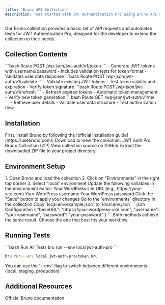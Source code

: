 ```yaml
---
title: 'Bruno API Collection'
description: 'Get started with JWT Authentication Pro using Bruno API client'
---
```


<Info>
  Our Bruno collection provides a basic set of API requests and automated tests for JWT Authentication Pro, designed for the developer to extend the collection to their needs.
</Info>

## Collection Contents

<ResponseField name="Token Generation" required>
  ```bash Route
  POST /wp-json/jwt-auth/v1/token
  ```
  - Generate JWT tokens with username/password
  - Includes validation tests for token format
  - Validates user data response
</ResponseField>

<ResponseField name="Token Validation" required>
  ```bash Route
  POST /wp-json/jwt-auth/v1/validate
  ```
  - Validate existing JWT tokens
  - Test token validity and expiration
  - Verify token signature
</ResponseField>

<ResponseField name="Token Refresh" required>
  ```bash Route
  POST /wp-json/jwt-auth/v1/refresh
  ```
  - Refresh expired tokens
  - Automatic token management
  - Verify new token generation
</ResponseField>

<ResponseField name="User Information" required>
  ```bash Route
  GET /wp-json/jwt-auth/v1/me
  ```
  - Retrieve user details
  - Validate user data structure
  - Test authorization flow
</ResponseField>

## Installation

<Steps>
  <Step title="Install Bruno">
    First, install Bruno by following the [official installation guide](https://usebruno.com/)
  </Step>
  <Step title="Download Collection">
    Download or view the collection:
    <CardGroup cols={2}>
      <Card
        title="Download Collection"
        icon="download"
        href="https://gist.github.com/Tmeister/0aeed628ebe5c395c09c78486ff0d078/archive/9706c442e38ee3a1b35affad222b361028c277bd.zip"
      >
        JWT Auth Pro Bruno Collection (ZIP)
      </Card>
      <Card
        title="View Source"
        icon="code"
        href="https://gist.github.com/Tmeister/0aeed628ebe5c395c09c78486ff0d078"
      >
        View collection source on GitHub
      </Card>
    </CardGroup>
  </Step>
  <Step title="Extract Files">
    Extract the downloaded ZIP file to your project directory
  </Step>
</Steps>

## Environment Setup

<Tabs>
  <Tab title="Using Bruno UI">
    <Steps>
      <Step title="Open Environment Settings">
        1. Open Bruno and load the collection
        2. Click on "Environments" in the right top corner
        3. Select "local" environment
      </Step>
      <Step title="Configure Variables">
        Update the following variables in the environment editor:
        <ParamField path="baseURL" type="string" required>
          Your WordPress site URL (e.g., https://your-site.com)
        </ParamField>
        <ParamField path="username" type="string" required>
          Your WordPress username
        </ParamField>
        <ParamField path="password" type="string" required>
          Your WordPress password
        </ParamField>
      </Step>
      <Step title="Save Changes">
        Click the "Save" button to apply your changes
      </Step>
    </Steps>
  </Tab>
  <Tab title="Using Command Line">
    <Steps>
      <Step title="Navigate to Environments">
        Go to the `environments` directory in the collection
      </Step>
      <Step title="Create Local Environment">
        Copy `local.env.example.json` to `local.env.json`
      </Step>
      <Step title="Configure Variables">
        <CodeGroup>
          ```json Configuration
          {
            "baseURL": "https://your-wordpress-site.com",
            "username": "your-username",
            "password": "your-password"
          }
          ```
        </CodeGroup>
      </Step>
    </Steps>
  </Tab>
</Tabs>

<Note>
  Both methods achieve the same result. Choose the one that best fits your workflow.
</Note>

## Running Tests

<CodeGroup>
  ```bash Run All Tests
  bru run --env local jwt-auth-pro
  ```

  ```bash Run Single Test
  bru run --env local jwt-auth-pro/token.bru
  ```
</CodeGroup>

<Tip>
  You can use the `--env` flag to switch between different environments (local, staging, production)
</Tip>

## Additional Resources

<CardGroup cols={1}>
  <Card
    title="Bruno Docs"
    icon="book"
    href="https://docs.usebruno.com/"
  >
    Official Bruno documentation
  </Card>
</CardGroup>
